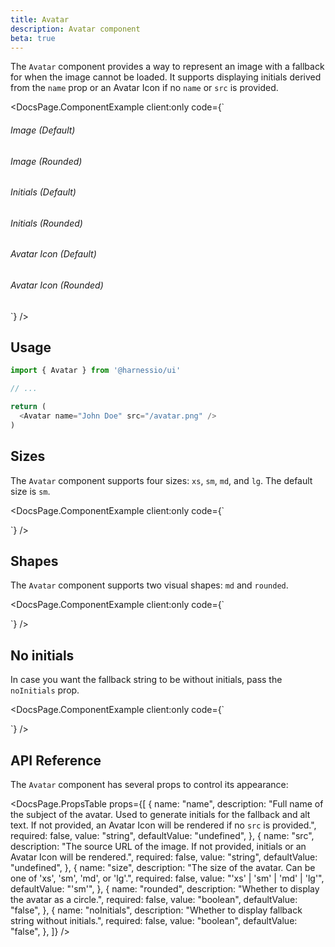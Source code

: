 ```yaml
---
title: Avatar
description: Avatar component
beta: true
---
```


The `Avatar` component provides a way to represent an image with a fallback for when the image cannot be loaded. It supports displaying initials derived from the `name` prop or an Avatar Icon if no `name` or `src` is provided.


<DocsPage.ComponentExample
  client:only
  code={`<div className="flex flex-col gap-10">
    <div>
      <h6 className="font-semibold mb-2 text-center">Image (Default)</h6>
      <div className="flex items-center justify-center gap-6">
        <Avatar name="John Doe" src="/avatar.png" size="xs" />
        <Avatar name="John Doe" src="/avatar.png" size="sm" />
        <Avatar name="John Doe" src="/avatar.png" size="md" />
        <Avatar name="John Doe" src="/avatar.png" size="lg" />
      </div>
    </div>
    <div>
      <h6 className="font-semibold mb-2 text-center">Image (Rounded)</h6>
      <div className="flex items-center justify-center gap-6">
        <Avatar name="John Doe" src="/avatar.png" size="xs" rounded />
        <Avatar name="John Doe" src="/avatar.png" size="sm" rounded />
        <Avatar name="John Doe" src="/avatar.png" size="md" rounded />
        <Avatar name="John Doe" src="/avatar.png" size="lg" rounded />
      </div>
    </div>
    <div>
      <h6 className="font-semibold mb-2 text-center">Initials (Default)</h6>
      <div className="flex items-center justify-center gap-6">
        <Avatar name="John Doe" size="xs" />
        <Avatar name="John Doe" size="sm" />
        <Avatar name="John Doe" size="md" />
        <Avatar name="John Doe" size="lg" />
      </div>
    </div>
    <div>
      <h6 className="font-semibold mb-2 text-center">Initials (Rounded)</h6>
      <div className="flex items-center justify-center gap-6">
        <Avatar name="John Doe" size="xs" rounded />
        <Avatar name="John Doe" size="sm" rounded />
        <Avatar name="John Doe" size="md" rounded />
        <Avatar name="John Doe" size="lg" rounded />
      </div>
    </div>
    <div>
      <h6 className="font-semibold mb-2 text-center">Avatar Icon (Default)</h6>
      <div className="flex items-center justify-center gap-6">
        <Avatar size="xs" />
        <Avatar size="sm" />
        <Avatar size="md" />
        <Avatar size="lg" />
      </div>
    </div>
    <div>
      <h6 className="font-semibold mb-2 text-center">Avatar Icon (Rounded)</h6>
      <div className="flex items-center justify-center gap-6">
        <Avatar size="xs" rounded />
        <Avatar size="sm" rounded />
        <Avatar size="md" rounded />
        <Avatar size="lg" rounded />
      </div>
    </div>
</div>`}
/>

## Usage

```typescript jsx
import { Avatar } from '@harnessio/ui'

// ...

return (
  <Avatar name="John Doe" src="/avatar.png" />
)
```

## Sizes

The `Avatar` component supports four sizes: `xs`, `sm`, `md`, and `lg`. The default size is `sm`.

<DocsPage.ComponentExample
  client:only
  code={`<div className="flex items-center gap-6">
    <Avatar name="John Doe" src="/avatar.png" size="xs" />
    <Avatar name="John Doe" src="/avatar.png" size="sm" />
    <Avatar name="John Doe" src="/avatar.png" size="md" />
    <Avatar name="John Doe" src="/avatar.png" size="lg" />
</div>`}
/>

## Shapes

The `Avatar` component supports two visual shapes: `md` and `rounded`.

<DocsPage.ComponentExample
  client:only
  code={`<div className="flex items-center gap-6">
    <Avatar name="John Doe" />
    <Avatar name="John Doe" rounded />
</div>`}
/>

## No initials

In case you want the fallback string to be without initials, pass the `noInitials` prop.

<DocsPage.ComponentExample
  client:only
  code={`<div className="flex items-center gap-6">
    <Avatar noInitials name="+22" size="lg" rounded />
    <Avatar noInitials name="+222" size="lg" rounded />
</div>`}
/>

## API Reference

The `Avatar` component has several props to control its appearance:

<DocsPage.PropsTable
  props={[
    {
      name: "name",
      description:
        "Full name of the subject of the avatar. Used to generate initials for the fallback and alt text. If not provided, an Avatar Icon will be rendered if no `src` is provided.",
      required: false,
      value: "string",
      defaultValue: "undefined",
    },
    {
      name: "src",
      description:
        "The source URL of the image. If not provided, initials or an Avatar Icon will be rendered.",
      required: false,
      value: "string",
      defaultValue: "undefined",
    },
    {
      name: "size",
      description:
        "The size of the avatar. Can be one of 'xs', 'sm', 'md', or 'lg'.",
      required: false,
      value: "'xs' | 'sm' | 'md' | 'lg'",
      defaultValue: "'sm'",
    },
    {
      name: "rounded",
      description: "Whether to display the avatar as a circle.",
      required: false,
      value: "boolean",
      defaultValue: "false",
    },
    {
      name: "noInitials",
      description: "Whether to display fallback string without initials.",
      required: false,
      value: "boolean",
      defaultValue: "false",
    },
  ]}
/>
